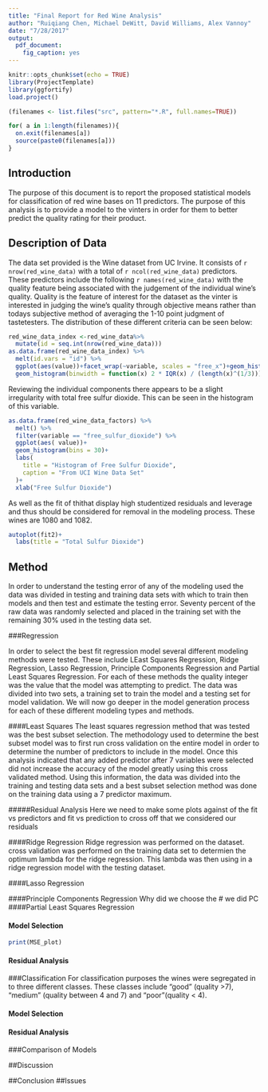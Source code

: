 ```yaml
---
title: "Final Report for Red Wine Analysis"
author: "Ruiqiang Chen, Michael DeWitt, David Williams, Alex Vannoy"
date: "7/28/2017"
output: 
  pdf_document: 
    fig_caption: yes
---
```


```r
knitr::opts_chunk$set(echo = TRUE)
library(ProjectTemplate)
library(ggfortify)
load.project()

(filenames <- list.files("src", pattern="*.R", full.names=TRUE))

for( a in 1:length(filenames)){
  on.exit(filenames[a])
  source(paste0(filenames[a]))
}
```

## Introduction

The purpose of this document is to report the proposed statistical models for classification of red wine bases on 11 predictors. The purpose of this analysis is to provide a model to the vinters in order for them to better predict the quality rating for their product.

## Description of Data
The data set provided is the Wine dataset from UC Irvine. It consists of `r nrow(red_wine_data) ` with a total of `r ncol(red_wine_data) ` predictors. These predictors include the following `r names(red_wine_data)` with the quality feature being associated with the judgement of the individual wine's quality. Quality is the feature of interest for the dataset as the vinter is interested in judging the wine's quality through objective means rather than todays subjective method of averaging the 1-10 point judgment of tastetesters. The distribution of these different criteria can be seen below:
```r
red_wine_data_index <-red_wine_data%>% 
  mutate(id = seq.int(nrow(red_wine_data)))
as.data.frame(red_wine_data_index) %>% 
  melt(id.vars = "id") %>% 
  ggplot(aes(value))+facet_wrap(~variable, scales = "free_x")+geom_histogram()+
  geom_histogram(binwidth = function(x) 2 * IQR(x) / (length(x)^(1/3)))
```


Reviewing the individual components there appears to be a slight irregularity with total free sulfur dioxide. This can be seen in the histogram of this variable.
```r
as.data.frame(red_wine_data_factors) %>% 
  melt() %>%
  filter(variable == "free_sulfur_dioxide") %>% 
  ggplot(aes( value))+
  geom_histogram(bins = 30)+
  labs(
    title = "Histogram of Free Sulfur Dioxide",
    caption = "From UCI Wine Data Set"
  )+
  xlab("Free Sulfur Dioxide")
```
As well as the fit of thithat display high studentized residuals and leverage and thus should be considered for removal in the modeling process. These wines are 1080 and 1082.

```r
autoplot(fit2)+
  labs(title = "Total Sulfur Dioxide")
```


## Method
In order to understand the testing error of any of the modeling used the data was divided in testing and training data sets with which to train then models and then test and estimate the testing error. Seventy percent of the raw data was randomly selected and placed in the training set with the remaining 30% used in the testing data set.

###Regression

In order to select the best fit regression model several different modeling methods were tested. These include LEast Squares Regression, Ridge Regression, Lasso Regression, Principle Components Regression and Partial Least Squares Regression. For each of these methods the quality integer was the value that the model was attempting to predict. The data was divided into two sets, a training set to train the model and a testing set for model validation. We will now go deeper in the model generation process for each of these different modeling types and methods.

####Least Squares
The least squares regression method that was tested was the best subset selection. The methodology used to determine the best subset model was to first run cross validation on the entire model in order to determine the number of predictors to include in the model. Once this analysis indicated that any added predictor after 7 variables were selected did not increase the accuracy of the model greatly using this cross validated method.  Using this information, the data was divided into the training and testing data sets and a best subset selection method was done on the training data using a 7 predictor maximum.  

#####Residual Analysis
Here we need to make some plots against of the fit vs predictors and fit vs prediction to cross off that we considered our residuals

####Ridge Regression
Ridge regression was performed on the dataset. cross validation was performed on the training data set to determien the optimum lambda for the ridge regression. This lambda was then using in a ridge regression model with the testing dataset.

####Lasso Regression

####Principle Components Regression
Why did we choose the # we did PC
####Partial Least Squares Regression

#### Model Selection
```r
print(MSE_plot)
```


#### Residual Analysis

###Classification
For classification purposes the wines were segregated in to three different classes. These classes include "good" (quality >7), "medium" (quality between 4 and 7) and "poor"(quality < 4).

#### Model Selection

#### Residual Analysis

###Comparison of Models

##Discussion

##Conclusion
##Issues
